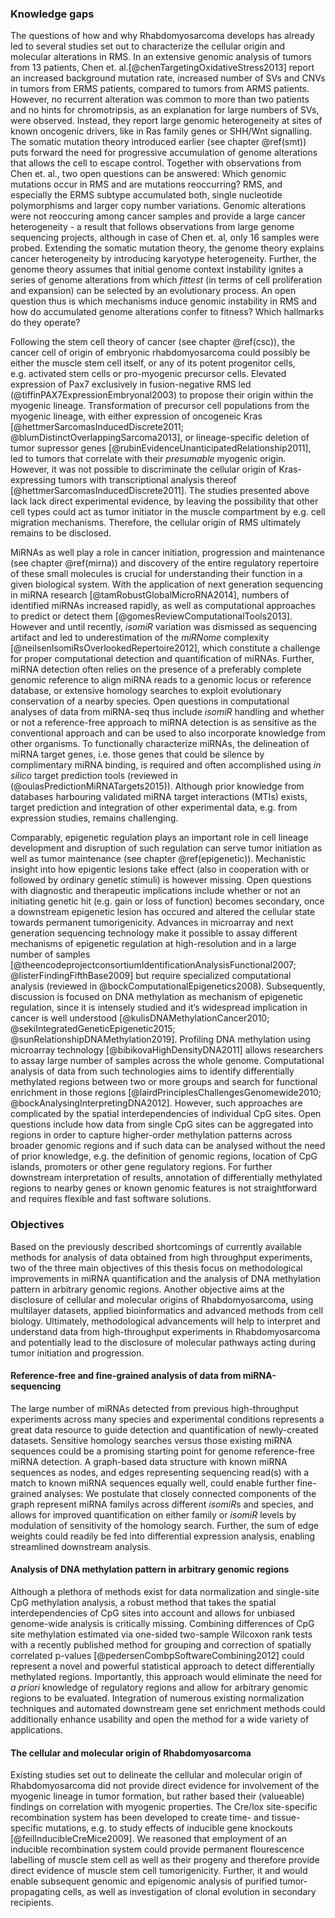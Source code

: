 ### Knowledge gaps

The questions of how and why Rhabdomyosarcoma develops has already led to several studies set out to characterize the cellular origin and molecular alterations in RMS. In an extensive genomic analysis of tumors from 13 patients, Chen et. al.[@chenTargetingOxidativeStress2013] report an increased background mutation rate, increased number of SVs and CNVs in tumors from ERMS patients, compared to tumors from ARMS patients. However, no recurrent alteration was common to more than two patients and no hints for chromotripsis, as an explanation for large numbers of SVs, were observed. Instead, they report large genomic heterogeneity at sites of known oncogenic drivers, like in Ras family genes or SHH/Wnt signalling. The somatic mutation theory introduced earlier (see chapter \@ref(smt)) puts forward the need for progressive accumulation of genome alterations that allows the cell to escape control. Together with observations from Chen et. al., two open questions can be answered: Which genomic mutations occur in RMS and are mutations reoccurring? RMS, and especially the ERMS subtype accumulated both, single nucleotide polymorphisms and larger copy number variations. Genomic alterations were not reoccuring among cancer samples and provide a large cancer heterogeneity - a result that follows observations from large genome sequencing projects, although in case of Chen et. al, only 16 samples were probed. Extending the somatic mutation theory, the genome theory explains cancer heterogeneity by introducing karyotype heterogeneity. Further, the genome theory assumes that initial genome context instability ignites a series of genome alterations from which *fittest* (in terms of cell proliferation and expansion) can be selected by an evolutionary process. An open question thus is which mechanisms induce genomic instability in RMS and how do accumulated genome alterations confer to fitness? Which hallmarks do they operate?

Following the stem cell theory of cancer (see chapter \@ref(csc)), the cancer cell of origin of embryonic rhabdomyosarcoma could possibly be either the muscle stem cell itself, or any of its potent progenitor cells, e.g. activated stem cells or pro-myogenic precursor cells. Elevated expression of Pax7 exclusively in fusion-negative RMS led (@tiffinPAX7ExpressionEmbryonal2003) to propose their origin within the myogenic lineage. Transformation of precursor cell populations from the myogenic lineage, with either expression of oncogeneic Kras [@hettmerSarcomasInducedDiscrete2011; @blumDistinctOverlappingSarcoma2013], or lineage-specific deletion of tumor supressor genes [@rubinEvidenceUnanticipatedRelationship2011], led to tumors that correlate with their *presumable* myogenic origin. However, it was not possible to discriminate the cellular origin of Kras-expressing tumors with transcriptional analysis thereof [@hettmerSarcomasInducedDiscrete2011]. The studies presented above lack lack direct experimental evidence, by leaving the possibility that other cell types could act as tumor initiator in the muscle compartment by e.g. cell migration mechanisms. Therefore, the cellular origin of RMS ultimately remains to be disclosed.

MiRNAs as well play a role in cancer initiation, progression and maintenance (see chapter \@ref(mirna)) and discovery of the entire regulatory repertoire of these small molecules is crucial for understanding their function in a given biological system. With the application of next generation sequencing in miRNA research [@tamRobustGlobalMicroRNA2014], numbers of identified miRNAs increased rapidly, as well as computational approaches to predict or detect them [@gomesReviewComputationalTools2013]. However and until recently, *isomiR* variation was dismissed as sequencing artifact and led to underestimation of the *miRNome* complexity [@neilsenIsomiRsOverlookedRepertoire2012], which constitute a challenge for proper computational detection and quantification of miRNAs. Further, miRNA detection often relies on the presence of a preferably complete genomic reference to align miRNA reads to a genomic locus or reference database, or extensive homology searches to exploit evolutionary conservation of a nearby species. Open questions in computational analyses of data from miRNA-seq thus include *isomiR* handling and whether or not a reference-free approach to miRNA detection is as sensitive as the conventional approach and can be used to also incorporate knowledge from other organisms. 
To functionally characterize miRNAs, the delineation of miRNA target genes, i.e. those genes that could be silence by complimentary miRNA binding, is required and often accomplished using *in silico* target prediction tools (reviewed in (@oulasPredictionMiRNATargets2015)). Although prior knowledge from databases harbouring validated miRNA target interactions (MTIs) exists, target prediction and integration of other experimental data, e.g. from expression studies, remains challenging.

Comparably, epigenetic regulation plays an important role in cell lineage development and disruption of such regulation can serve tumor initiation as well as tumor maintenance (see chapter \@ref(epigenetic)). Mechanistic insight into how epigentic lesions take effect (also in cooperation with or followed by ordinary genetic stimuli) is however missing. Open questions with diagnostic and therapeutic implications include whether or not an initiating genetic hit (e.g. gain or loss of function) becomes secondary, once a downstream epigenetic lesion has occured and altered the cellular state towards permanent tumorigenicity. Advances in microarray and next generation sequencing technology make it possible to assay different mechanisms of epigenetic regulation at high-resolution and in a large number of samples [@theencodeprojectconsortiumIdentificationAnalysisFunctional2007; @listerFindingFifthBase2009] but require specialized computational analysis (reviewed in @bockComputationalEpigenetics2008). Subsequently, discussion is focused on DNA methylation as mechanism of epigenetic regulation, since it is intensely studied and it's widespread implication in cancer is well understood [@kulisDNAMethylationCancer2010; @sekiIntegratedGeneticEpigenetic2015; @sunRelationshipDNAMethylation2019]. Profiling DNA methylation using microarray technology [@bibikovaHighDensityDNA2011] allows researchers to assay large number of samples across the whole genome. Computational analysis of data from such technologies aims to identify differentially methylated regions between two or more groups and search for functional enrichment in those regions [@lairdPrinciplesChallengesGenomewide2010; @bockAnalysingInterpretingDNA2012]. However, such approaches are complicated by the spatial interdependencies of individual CpG sites. Open questions include how data from single CpG sites can be aggregated into regions in order to capture higher-order methylation patterns across broader genomic regions and if such data can be analysed without the need of prior knowledge, e.g. the definition of genomic regions, location of CpG islands, promoters or other gene regulatory regions. For further downstream interpretation of results, annotation of differentially methylated regions to nearby genes or known genomic features is not straightforward and requires flexible and fast software solutions.

### Objectives

Based on the previously described shortcomings of currently available methods for analysis of data obtained from high throughput experiments, two of the three main objectives of this thesis focus on methodological improvements in miRNA quantification and the analysis of DNA methylation pattern in arbitrary genomic regions. Another objective aims at the disclosure of cellular and molecular origins of Rhabdomyosarcoma, using multilayer datasets, applied bioinformatics and advanced methods from cell biology. Ultimately, methodological advancements will help to interpret and understand data from high-throughput experiments in Rhabdomyosarcoma and potentially lead to the disclosure of molecular pathways acting during tumor initiation and progression.

#### Reference-free and fine-grained analysis of data from miRNA-sequencing

The large number of miRNAs detected from previous high-throughput experiments across many species and experimental conditions represents a great data resource to guide detection and quantification of newly-created datasets. Sensitive homology searches versus those existing miRNA sequences could be a promising starting point for genome reference-free miRNA detection. A graph-based data structure with known miRNA sequences as nodes, and edges representing sequencing read(s) with a match to known miRNA sequences equally well, could enable further fine-grained analyses: We postulate that closely connected components of the graph represent miRNA familys across different *isomiR*s and species, and allows for improved quantification on either family or *isomiR* levels by modulation of sensitivity of the homology search. Further, the sum of edge weights could readily be fed into differential expression analysis, enabling streamlined downstream analysis.

#### Analysis of DNA methylation pattern in arbitrary genomic regions

Although a plethora of methods exist for data normalization and single-site CpG methylation analysis, a robust method that takes the spatial interdependencies of CpG sites into account and allows for unbiased genome-wide analysis is critically missing. Combining differences of CpG site methylation estimated via one-sided two-sample Wilcoxon rank tests with a recently published method for grouping and correction of spatially correlated p-values [@pedersenCombpSoftwareCombining2012] could represent a novel and powerful statistical approach to detect differentially methylated regions. Importantly, this approach would eliminate the need for *a priori* knowledge of regulatory regions and allow for arbitrary genomic regions to be evaluated. Integration of numerous existing normalization techniques and automated downstream gene set enrichment methods could additionally enhance usability and open the method for a wide variety of applications.

#### The cellular and molecular origin of Rhabdomyosarcoma

Existing studies set out to delineate the cellular and molecular origin of Rhabdomyosarcoma did not provide direct evidence for involvement of the myogenic lineage in tumor formation, but rather based their (valueable) findings on correlation with myogenic properties. The Cre/lox site-specific recombination system has been developed to create time- and tissue-specific mutations, e.g. to study effects of inducible gene knockouts [@feilInducibleCreMice2009]. We reasoned that employment of an inducible recombination system could provide permanent flourescence labelling of muscle stem cell as well as their progeny and therefore provide direct evidence of muscle stem cell tumorigenicity. Further, it and would enable subsequent genomic and epigenomic analysis of purified tumor-propagating cells, as well as investigation of clonal evolution in secondary recipients.

